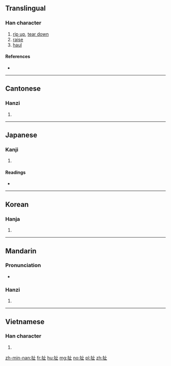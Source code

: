 {{also|撦}}
==Translingual==

===Han character===
{{Han char|rn=64|rad=手|as=04|sn=7|four=51010|canj=QYLM|ids=⿰扌止}}

# [[rip up]], [[tear down]]
# [[raise]]
# [[haul]]

====References====
* {{Han ref|kx=0418.230|dkj=11833|dj=0765.200|hdz=31836.040|uh=626F|ud=25199|bh=A7E8|bd=42984}}

----

==Cantonese==

===Hanzi===
{{yue-hanzi|jyut=ce2|y=che2}}

# {{defn|lang=yue|sort=手04}}

----

==Japanese==

===Kanji===
{{ja-kanji|grade=|rs=手04}}

# {{defn|lang=ja|sort=手04}}

====Readings====
* {{ja-readings|on=[[た]] (ta), [[しゃ]] (sha)|kun=[[ひく]] (hiku)}}

----

==Korean==

===Hanja===
{{ko-hanja|hangeul=차|eumhun=|rv=cha|mr=ch'a|y=cha}}

# {{defn|lang=ko|sort=手04}}

----

==Mandarin==

===Pronunciation===
* {{audio|Zh-che.ogg|Audio|lang=cmn}}

===Hanzi===
{{cmn-hanzi|pin=[[chě]] ([[che3]])|wg=ch'e<sup>3</sup>}}

# {{defn|lang=cmn|sort=手04}}

----

==Vietnamese==

===Han character===
{{vi-hantu|[[chải]], [[xả]], [[chẻ]], [[giẫy]], [[xới]], [[chỉ]], [[xé]], [[xẻ]], [[xởi]]|rs=手04}}

# {{defn|lang=vi|sort=手04}}

[[zh-min-nan:扯]]
[[fr:扯]]
[[hu:扯]]
[[mg:扯]]
[[no:扯]]
[[pl:扯]]
[[zh:扯]]